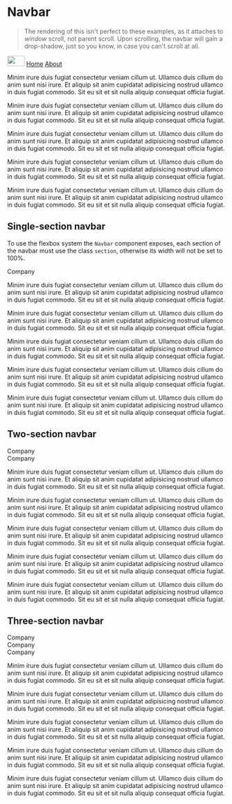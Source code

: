 
<Meta title="Navbar" component={Navbar} />

# Navbar

> The rendering of this isn't perfect to these examples, as it attaches to
> *window* scroll, not parent scroll. Upon scrolling, the navbar will gain a
> drop-shadow, just so you know, in case you can't scroll at all.

<Preview>
  <Story name="Example">
    <div style={{ height: '200px', overflow: 'scroll-y' }}>
      <Navbar>
        <div style={{ display: 'flex', alignItems: 'center' }} className="section">
          <img src="https://upload.wikimedia.org/wikipedia/commons/1/1f/Hatena_blog_logo.svg" width="40px" height="24px" style={{ paddingRight: '1rem', fontSize: '1rem', display: 'flex' }} />
          <a href="#" style={{ padding: '0 8px', textDecoration: 'none', color: '#000', fontWeight: '700' }}>Home</a>
          <a href="#" style={{ padding: '0 8px', textDecoration: 'none', color: '#666' }}>About</a>
        </div>
      </Navbar>
      <p>Minim irure duis fugiat consectetur veniam cillum ut. Ullamco duis cillum do anim sunt nisi irure. Et aliquip sit anim cupidatat adipisicing nostrud ullamco in duis fugiat commodo. Sit eu sit et sit nulla aliquip consequat officia fugiat.</p>
      <p>Minim irure duis fugiat consectetur veniam cillum ut. Ullamco duis cillum do anim sunt nisi irure. Et aliquip sit anim cupidatat adipisicing nostrud ullamco in duis fugiat commodo. Sit eu sit et sit nulla aliquip consequat officia fugiat.</p>
      <p>Minim irure duis fugiat consectetur veniam cillum ut. Ullamco duis cillum do anim sunt nisi irure. Et aliquip sit anim cupidatat adipisicing nostrud ullamco in duis fugiat commodo. Sit eu sit et sit nulla aliquip consequat officia fugiat.</p>
      <p>Minim irure duis fugiat consectetur veniam cillum ut. Ullamco duis cillum do anim sunt nisi irure. Et aliquip sit anim cupidatat adipisicing nostrud ullamco in duis fugiat commodo. Sit eu sit et sit nulla aliquip consequat officia fugiat.</p>
      <p>Minim irure duis fugiat consectetur veniam cillum ut. Ullamco duis cillum do anim sunt nisi irure. Et aliquip sit anim cupidatat adipisicing nostrud ullamco in duis fugiat commodo. Sit eu sit et sit nulla aliquip consequat officia fugiat.</p>
    </div>
  </Story>
</Preview>

## Single-section navbar

To use the flexbox system the `Navbar` component exposes, each section of the
navbar must use the class `section`, otherwise its width will not be set to
100%.

<Preview>
  <Story name="Single-section Navbar">
    <div style={{ height: '200px', overflow: 'scroll-y' }}>
      <Navbar>
        <div style={{ background: 'red' }} className="section">Company</div>
      </Navbar>
      <p>Minim irure duis fugiat consectetur veniam cillum ut. Ullamco duis cillum do anim sunt nisi irure. Et aliquip sit anim cupidatat adipisicing nostrud ullamco in duis fugiat commodo. Sit eu sit et sit nulla aliquip consequat officia fugiat.</p>
      <p>Minim irure duis fugiat consectetur veniam cillum ut. Ullamco duis cillum do anim sunt nisi irure. Et aliquip sit anim cupidatat adipisicing nostrud ullamco in duis fugiat commodo. Sit eu sit et sit nulla aliquip consequat officia fugiat.</p>
      <p>Minim irure duis fugiat consectetur veniam cillum ut. Ullamco duis cillum do anim sunt nisi irure. Et aliquip sit anim cupidatat adipisicing nostrud ullamco in duis fugiat commodo. Sit eu sit et sit nulla aliquip consequat officia fugiat.</p>
      <p>Minim irure duis fugiat consectetur veniam cillum ut. Ullamco duis cillum do anim sunt nisi irure. Et aliquip sit anim cupidatat adipisicing nostrud ullamco in duis fugiat commodo. Sit eu sit et sit nulla aliquip consequat officia fugiat.</p>
      <p>Minim irure duis fugiat consectetur veniam cillum ut. Ullamco duis cillum do anim sunt nisi irure. Et aliquip sit anim cupidatat adipisicing nostrud ullamco in duis fugiat commodo. Sit eu sit et sit nulla aliquip consequat officia fugiat.</p>
    </div>
  </Story>
</Preview>

## Two-section navbar

<Preview>
  <Story name="Two-section Navbar">
    <div style={{ height: '200px', overflow: 'scroll-y' }}>
      <Navbar>
        <div style={{ background: 'red' }} className="section">Company</div>
        <div style={{ background: 'blue' }} className="section">Company</div>
      </Navbar>
      <p>Minim irure duis fugiat consectetur veniam cillum ut. Ullamco duis cillum do anim sunt nisi irure. Et aliquip sit anim cupidatat adipisicing nostrud ullamco in duis fugiat commodo. Sit eu sit et sit nulla aliquip consequat officia fugiat.</p>
      <p>Minim irure duis fugiat consectetur veniam cillum ut. Ullamco duis cillum do anim sunt nisi irure. Et aliquip sit anim cupidatat adipisicing nostrud ullamco in duis fugiat commodo. Sit eu sit et sit nulla aliquip consequat officia fugiat.</p>
      <p>Minim irure duis fugiat consectetur veniam cillum ut. Ullamco duis cillum do anim sunt nisi irure. Et aliquip sit anim cupidatat adipisicing nostrud ullamco in duis fugiat commodo. Sit eu sit et sit nulla aliquip consequat officia fugiat.</p>
      <p>Minim irure duis fugiat consectetur veniam cillum ut. Ullamco duis cillum do anim sunt nisi irure. Et aliquip sit anim cupidatat adipisicing nostrud ullamco in duis fugiat commodo. Sit eu sit et sit nulla aliquip consequat officia fugiat.</p>
      <p>Minim irure duis fugiat consectetur veniam cillum ut. Ullamco duis cillum do anim sunt nisi irure. Et aliquip sit anim cupidatat adipisicing nostrud ullamco in duis fugiat commodo. Sit eu sit et sit nulla aliquip consequat officia fugiat.</p>
    </div>
  </Story>
</Preview>

## Three-section navbar

<Preview>
  <Story name="Three-section Navbar">
    <div style={{ height: '200px', overflow: 'scroll-y' }}>
      <Navbar>
        <div style={{ background: 'red' }} className="section">Company</div>
        <div style={{ background: 'blue' }} className="section">Company</div>
        <div style={{ background: 'green' }} className="section">Company</div>
      </Navbar>
      <p>Minim irure duis fugiat consectetur veniam cillum ut. Ullamco duis cillum do anim sunt nisi irure. Et aliquip sit anim cupidatat adipisicing nostrud ullamco in duis fugiat commodo. Sit eu sit et sit nulla aliquip consequat officia fugiat.</p>
      <p>Minim irure duis fugiat consectetur veniam cillum ut. Ullamco duis cillum do anim sunt nisi irure. Et aliquip sit anim cupidatat adipisicing nostrud ullamco in duis fugiat commodo. Sit eu sit et sit nulla aliquip consequat officia fugiat.</p>
      <p>Minim irure duis fugiat consectetur veniam cillum ut. Ullamco duis cillum do anim sunt nisi irure. Et aliquip sit anim cupidatat adipisicing nostrud ullamco in duis fugiat commodo. Sit eu sit et sit nulla aliquip consequat officia fugiat.</p>
      <p>Minim irure duis fugiat consectetur veniam cillum ut. Ullamco duis cillum do anim sunt nisi irure. Et aliquip sit anim cupidatat adipisicing nostrud ullamco in duis fugiat commodo. Sit eu sit et sit nulla aliquip consequat officia fugiat.</p>
      <p>Minim irure duis fugiat consectetur veniam cillum ut. Ullamco duis cillum do anim sunt nisi irure. Et aliquip sit anim cupidatat adipisicing nostrud ullamco in duis fugiat commodo. Sit eu sit et sit nulla aliquip consequat officia fugiat.</p>
    </div>
  </Story>
</Preview>